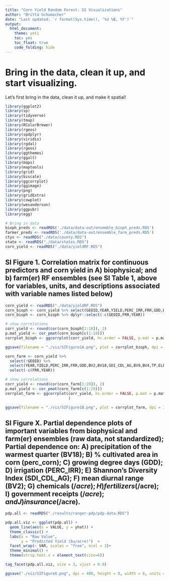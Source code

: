 ```yaml
---
title: "Corn Yield Random Forest: SI Visualizations"
author: "Britta Schumacher"
date: "Last updated: `r format(Sys.time(), '%d %B, %Y')`"
output: 
  html_document:
    theme: yeti
    toc: yes
    toc_float: true
    code_folding: hide
---
```


# Bring in the data, clean it up, and start visualizing.

Let's first bring in the data, clean it up, and make it spatial!
```r
library(ggplot2)
library(sp)
library(tidyverse)
library(tmap)
library(RColorBrewer)
library(rgeos)
library(spdplyr)
library(viridis)
library(rgdal)
library(rgeos)
library(ggthemes)
library(ggalt)
library(maps)
library(maptools)
library(grid)
library(biscale)
library(ggcorrplot)
library(ggimage)
library(png)
library(gridExtra)
library(cowplot)
library(wesanderson)
library(ggpubr)
library(egg)

# Bring in data
bioph_preds <- readRDS('./data/data-out/ensemble_bioph_preds.RDS')
farmer_preds <- readRDS('./data/data-out/ensemble_farm_preds.RDS')
ctys <- readRDS("./data/county.RDS")
state <- readRDS("./data/states.RDS")
corn_yield <- readRDS("./data/yieldRF.RDS")
```

## SI Figure 1. Correlation matrix for continuous predictors and corn yield in A) biophysical; and b) farm(er) RF ensembles (see SI Table 1, above for variables, units, and descriptions associated with variable names listed below)
```r
corn_yield <- readRDS("./data/yieldRF.RDS")
corn_bioph <- corn_yield %>% select(GEOID,YEAR,YIELD,PERC_IRR,FRR,GDD,BV2,BV18,SDI_CDL_AG,BV9,BV4,TP,ELEVATION,S_PH_H2O,SLOPE,BV8,BV19,T_CEC_SOIL,BV15,T_REF_BULK_DENSITY,T_OC)
corn_bioph <- corn_bioph %>% dplyr::select(-c(GEOID,FRR,YEAR))

# show correlations
corr_yield <- round(cor(corn_bioph[1:18]), 2)
p.mat_yield <- cor_pmat(corn_bioph[c(1:18)])
corrplot_bioph <- ggcorrplot(corr_yield, hc.order = FALSE, p.mat = p.mat_yield, outline.col = "white", type = "lower", insig = "blank",lab = F, ggtheme = ggplot2::theme_minimal, colors = c("#6D9EC1", "white", "#E46726"))

ggsave(filename = "./viz/SIFigure1A.png", plot = corrplot_bioph, dpi = 300, width = 7, height = 7)

corn_farm <- corn_yield %>% 
  select(!GEOID) %>% 
  select(YEAR,YIELD,PERC_IRR,FRR,GDD,BV2,BV18,SDI_CDL_AG,BV9,BV4,TP,ELEVATION,S_PH_H2O,SLOPE,BV8,BV19,T_CEC_SOIL,BV15,T_REF_BULK_DENSITY,T_OC,29:39) %>% 
  select(-c(FRR,YEAR))

# show correlations
corr_yield <- round(cor(corn_farm[1:29]), 2)
p.mat_yield <- cor_pmat(corn_farm[c(1:29)])
corrplot_farm <- ggcorrplot(corr_yield, hc.order = FALSE, p.mat = p.mat_yield, outline.col = "white", type = "lower", insig = "blank",lab = F, ggtheme = ggplot2::theme_minimal, colors = c("#6D9EC1", "white", "#E46726")
                            )

ggsave(filename = "./viz/SIFigure1B.png", plot = corrplot_farm, dpi = 300, width = 7, height = 7)

```

## SI Figure X. Partial dependence plots of important variables from biophysical and farm(er) ensembles (raw data, not standardized); Partial dependence on: A) precipitation of the warmest quarter (BV18); B) % cultivated area in corn (perc_corn); C) growing degree days (GDD); D) irrigation (PERC_IRR); E) Shannon’s Diversity Index (SDI_CDL_AG); F) mean diurnal range (BV2); G) chemicals ($/acre); H) fertilizers ($/acre); I) government receipts ($/acre); and J) insurance ($/acre).

```r
pdp.all <- readRDS("./results/ranger-pdp/pdp-data.RDS")

pdp.all.viz <- ggplot(pdp.all) +   
  geom_line(aes(x = VALUE, y = yhat)) + 
  theme_classic() +
  labs(x = "Raw Value",        
       y = "Predicted Yield (bu/acre)")  +
  facet_wrap(~ VAR, scales = "free", ncol = 3)+  
  theme_minimal() +
  theme(strip.text.x = element_text(size=6)) 

tag_facet(pdp.all.viz, size = 3, vjust = 0.9)

ggsave("./viz/SIFigureX.png", dpi = 400, height = 8, width = 6, units = "in")
```

